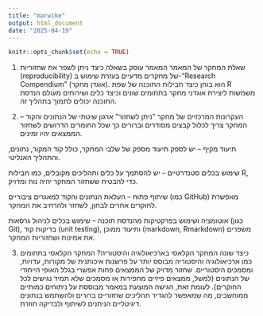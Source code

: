 ```yaml
---
title: "marwike"
output: html_document
date: "2025-04-19"
---
```


```r
knitr::opts_chunk$set(echo = TRUE)

```


1. שאלת המחקר של המאמר
המאמר עוסק בשאלה כיצד ניתן לשפר את שחזוריות (reproducibility) של מחקרים מדעיים בעזרת שימוש ב-"Research Compendium" (אוגדן מחקר). הוא בוחן כיצד חבילות התוכנה של שפת R משמשות ליצירת אוגדני מחקר בתחומים שונים וכיצד כלים ושירותים מעולם הנדסת התוכנה יכולים לתמוך בתהליך זה.

2. העקרונות המרכזיים של מחקר "ניתן לשחזור"
ארגון שיטתי של הנתונים והקוד – המחקר צריך לכלול קבצים מסודרים וברורים כך שכל החומרים הדרושים לשחזור הממצאים יהיו זמינים.

תיעוד מקיף – יש לספק תיעוד מספק של שלבי המחקר, כולל קוד המקור, נתונים, והתהליך האנליטי.

שימוש בכלים סטנדרטיים – יש להסתמך על כלים ותהליכים מקובלים, כמו חבילות R, כדי להבטיח ששחזור המחקר יהיה נוח ומדויק.

שיתוף פתוח – העלאת הנתונים והקוד למאגרים ציבוריים (כמו GitHub) מאפשרת לחוקרים אחרים לבחון, לשחזר ולהרחיב את המחקר.

אוטומציה ושימוש בפרקטיקות מהנדסת תוכנה – שימוש בכלים לניהול גרסאות (כגון Git), בדיקות קוד (unit testing), ותיעוד ממוכן (markdown, Rmarkdown) משפרים את אמינות ושחזוריות המחקר.

3. כיצד שונה המחקר הקלאסי בארכיאולוגיה והיסטוריה?
המחקר הקלאסי בתחומים כמו ארכיאולוגיה והיסטוריה מבוסס יותר על פרשנות איכותנית של מקורות, עדויות, ומסמכים היסטוריים. שחזור מדויק של הממצאים פחות אפשרי בגלל האופי הייחודי של הנתונים (למשל, ממצאים פיזיים מחפירות או מסמכים שלא תמיד נגישים לכל החוקרים).
לעומת זאת, הגישה המוצעת במאמר מבוססת על ניתוחים כמותיים ממוחשבים, מה שמאפשר להגדיר תהליכים שחזוריים ברורים ולהשתמש בנתונים דיגיטליים הניתנים לשיתוף ולבדיקה חוזרת.